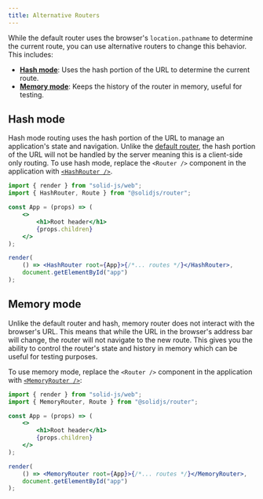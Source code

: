 ```yaml
---
title: Alternative Routers
---
```


While the default router uses the browser's `location.pathname` to determine the current route, you can use alternative routers to change this behavior.
This includes:

- [**Hash mode**](#hash-mode): Uses the hash portion of the URL to determine the current route.
- [**Memory mode**](#memory-mode): Keeps the history of the router in memory, useful for testing.

## Hash mode

Hash mode routing uses the hash portion of the URL to manage an application's state and navigation.
Unlike the [default router](/solid-router/reference/components/router), the hash portion of the URL will not be handled by the server meaning this is a client-side only routing.
To use hash mode, replace the `<Router />` component in the application with [`<HashRouter />`](/solid-router/reference/components/hash-router).

```jsx
import { render } from "solid-js/web";
import { HashRouter, Route } from "@solidjs/router";

const App = (props) => (
	<>
		<h1>Root header</h1>
		{props.children}
	</>
);

render(
	() => <HashRouter root={App}>{/*... routes */}</HashRouter>,
	document.getElementById("app")
);
```

## Memory mode

Unlike the default router and hash, memory router does not interact with the browser's URL.
This means that while the URL in the browser's address bar will change, the router will not navigate to the new route.
This gives you the ability to control the router's state and history in memory which can be useful for testing purposes.

To use memory mode, replace the `<Router />` component in the application with [`<MemoryRouter />`](/solid-router/reference/components/memory-router):

```jsx
import { render } from "solid-js/web";
import { MemoryRouter, Route } from "@solidjs/router";

const App = (props) => (
	<>
		<h1>Root header</h1>
		{props.children}
	</>
);

render(
	() => <MemoryRouter root={App}>{/*... routes */}</MemoryRouter>,
	document.getElementById("app")
);
```

